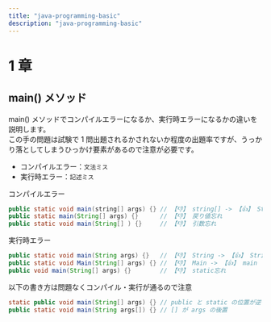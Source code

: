 ```yaml
---
title: "java-programming-basic"
description: "java-programming-basic"
---
```


# 1 章

## main() メソッド

main() メソッドでコンパイルエラーになるか、実行時エラーになるかの違いを説明します。<br />
この手の問題は試験で 1 問出題されるかされないか程度の出題率ですが、うっかり落としてしまうひっかけ要素があるので注意が必要です。

- コンパイルエラー：`文法ミス`
- 実行時エラー：`記述ミス`

コンパイルエラー

```java showLineNumbers copy
public static void main(string[] args) {} // 【👎】 string[] -> 【👍】 String[]
public static main(String[] args) {}      // 【👎】 戻り値忘れ
public static void main(String[] ) {}     // 【👎】 引数忘れ
```

実行時エラー

```java showLineNumbers copy
public static void main(String args) {}   // 【👎】 String -> 【👍】 String[]
public static void Main(String[] args) {} // 【👎】 Main -> 【👍】 main
public void main(String[] args) {}        // 【👎】 static忘れ
```

以下の書き方は問題なくコンパイル・実行が通るので注意

```java showLineNumbers copy /static public/, /String args[]/
static public void main(String[] args) {} // public と static の位置が逆
public static void main(String args[]) {} // [] が args の後置
```
